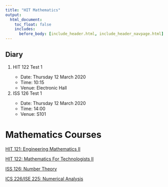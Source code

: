 ```yaml
---
title: "HIT Mathematics"
output:
  html_document:
    toc_float: false
    includes:
      before_body: [include_header.html, include_header_navpage.html]
---
```















<style>
div.blue { background-color:#e6f0ff; border-radius: 5px; padding: 20px;}
</style>
<div class = "blue">
# **Diary**

<ol>
  <li>HIT 122 Test 1</li>
  <ul>
     <li> Date: Thursday 12 March 2020</li>
     <li> Time: 10:15</li>
     <li> Venue: Electronic Hall</li>
  </ul>
  <li>ISS 126 Test 1</li>
 <ul>
     <li> Date: Thursday 12 March 2020</li>
     <li> Time: 14:00</li>
     <li> Venue: S101</li>
  </ul>
</ol>
</div>


# **Mathematics Courses**


<div>
  
  <a href="hit121.html">HIT 121: Engineering Mathematics  II</a>
  
  <a href="hit122.html">HIT 122: Mathematics For Technologists II</a>
  
  <a href="iss126.html">ISS 126: Number Theory</a>
  
  <a href="ics225.html">ICS 226/ISE 225: Numerical Analysis</a>
  
  
</div>
  

  